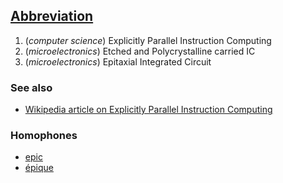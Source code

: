 ==[[Wiktionary:List of acronyms and abbreviations|Abbreviation]]==

# (''computer science'') Explicitly Parallel Instruction Computing
# (''microelectronics'') Etched and Polycrystalline carried IC
# (''microelectronics'') Epitaxial Integrated Circuit

===See also===
*[[w:Explicitly_Parallel_Instruction_Computing|Wikipedia article on Explicitly Parallel Instruction Computing]]

===Homophones===
* [[epic]]
* [[épique]]